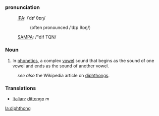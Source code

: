 ===pronunciation===
:[[International Phonetic Alphabet|IPA]]: /ˈdɪf θɒŋ/
::(often pronounced /ˈdɪp θɒŋ/)
:[[SAMPA]]: /"dIf TQN/


===Noun===
#In [[phonetics]], a complex [[vowel]] sound that begins as the sound of one vowel and ends as the sound of another vowel.

:''see also'' the Wikipedia article on [[w:diphthong|diphthongs]].

=== Translations ===
*[[Italian]]: [[dittongo]] ''m''

[[la:diphthong]]